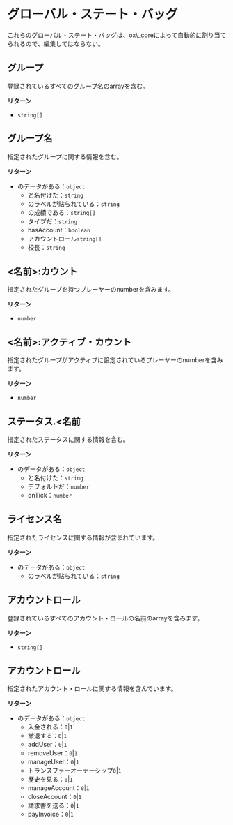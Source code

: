 
# グローバル・ステート・バッグ

<Callout type="warning">
  これらのグローバル・ステート・バッグは、ox\_coreによって自動的に割り当てられるので、編集してはならない。
</Callout>

## グループ

登録されているすべてのグループ名のarrayを含む。

**リターン**

* `string[]`

## グループ名

指定されたグループに関する情報を含む。

**リターン**

* のデータがある：`object`
  * と名付けた：`string`
  * のラベルが貼られている：`string`
  * の成績である：`string[]`
  * タイプだ：`string`
  * hasAccount：`boolean`
  * アカウントロール`string[]`
  * 校長：`string`

## \<名前>:カウント

指定されたグループを持つプレーヤーのnumberを含みます。

**リターン**

* `number`

## \<名前>:アクティブ・カウント

指定されたグループがアクティブに設定されているプレーヤーのnumberを含みます。

**リターン**

* `number`

## ステータス.\<名前

指定されたステータスに関する情報を含む。

**リターン**

* のデータがある：`object`
  * と名付けた：`string`
  * デフォルトだ：`number`
  * onTick：`number`

## ライセンス名

指定されたライセンスに関する情報が含まれています。

**リターン**

* のデータがある：`object`
  * のラベルが貼られている：`string`

## アカウントロール

登録されているすべてのアカウント・ロールの名前のarrayを含みます。

**リターン**

* `string[]`

## アカウントロール

指定されたアカウント・ロールに関する情報を含んでいます。

**リターン**

* のデータがある：`object`
  * 入金される：`0`|`1`
  * 撤退する：`0`|`1`
  * addUser：`0`|`1`
  * removeUser：`0`|`1`
  * manageUser：`0`|`1`
  * トランスファーオーナーシップ`0`|`1`
  * 歴史を見る：`0`|`1`
  * manageAccount：`0`|`1`
  * closeAccount：`0`|`1`
  * 請求書を送る：`0`|`1`
  * payInvoice：`0`|`1`
